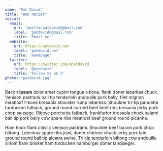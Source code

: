 ```yaml
---
name: "Pat David"
title: "Web Helper"
social:
  email:
    url: 'mailto:patdavid@gmail.com'
    label: 'patdavid@gmail.com'
    title: 'Email me'
  website:
    url: https://patdavid.net
    label: 'patdavid.net'
    title: 'Homepage'
  twitter:
    url: https://twitter.com/@patdavid
    label: '@patdavid'
    title: 'Follow me on X'
photo: "patdavid.jpg"
---
```



<TeamMember frontMatter={frontMatter}>

Bacon **ipsum** dolor amet cupim tongue t-bone, flank doner leberkas chuck. Venison pastrami ball tip tenderloin andouille pork belly, filet mignon meatloaf t-bone bresaola shoulder rump leberkas. Shoulder tri-tip pancetta turducken fatback, ground round corned beef beef ribs bresaola jerky pork chop sausage. Ribeye porchetta fatback, frankfurter bresaola chuck salami ball tip pork belly cow spare ribs meatloaf beef ground round picanha.

Ham hock flank chislic venison pastrami. Shoulder beef bacon pork chop biltong. Leberkas spare ribs jowl, doner chicken chuck jerky pork loin ground round ball tip alcatra swine. Tri-tip tenderloin biltong cow andouille sirloin flank brisket ham turducken hamburger doner landjaeger.

</TeamMember>

